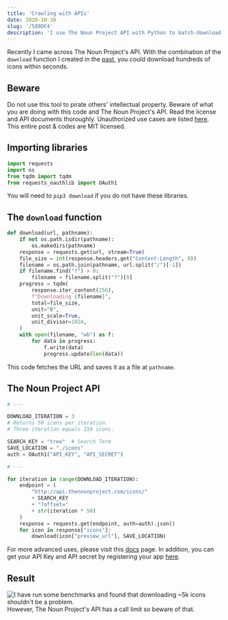 ```yaml
---
title: 'Crawling with APIs'
date: 2020-10-30
slug: '/589DF4'
description: 'I use The Noun Project API with Python to batch‑download icons: OAuth setup, a reusable downloader, and pitfalls.'
---
```


Recently I came across The Noun Project's API. With the combination of the `download` function I created in the [past](https://blog.chosunghyun.com/kr-backup-with-rss/), you could download hundreds of icons within seconds.

## Beware

Do not use this tool to pirate others' intellectual property. Beware of what you are doing with this code and The Noun Project's API. Read the license and API documents thoroughly. Unauthorized use cases are listed [here](https://api.thenounproject.com/getting_started.html#unacceptable-uses). This entire post & codes are MIT licensed.

## Importing libraries

```python
import requests
import os
from tqdm import tqdm
from requests_oauthlib import OAuth1
```

You will need to `pip3 download` if you do not have these libraries.

## The `download` function

```python
def download(url, pathname):
    if not os.path.isdir(pathname):
        os.makedirs(pathname)
    response = requests.get(url, stream=True)
    file_size = int(response.headers.get("Content-Length", 0))
    filename = os.path.join(pathname, url.split("/")[-1])
    if filename.find("?") > 0:
        filename = filename.split("?")[0]
    progress = tqdm(
        response.iter_content(256),
        f"Downloading {filename}",
        total=file_size,
        unit="B",
        unit_scale=True,
        unit_divisor=1024,
    )
    with open(filename, "wb") as f:
        for data in progress:
            f.write(data)
            progress.update(len(data))
```

This code fetches the URL and saves it as a file at `pathname`.

## The Noun Project API

```python
# ---

DOWNLOAD_ITERATION = 3
# Returns 50 icons per iteration.
# Three iteration equals 150 icons.

SEARCH_KEY = "tree"  # Search Term
SAVE_LOCATION = "./icons"
auth = OAuth1("API_KEY", "API_SECRET")

# ---

for iteration in range(DOWNLOAD_ITERATION):
    endpoint = (
        "http://api.thenounproject.com/icons/"
        + SEARCH_KEY
        + "?offset="
        + str(iteration * 50)
    )
    response = requests.get(endpoint, auth=auth).json()
    for icon in response["icons"]:
        download(icon["preview_url"], SAVE_LOCATION)
```

For more advanced uses, please visit this [docs](https://api.thenounproject.com/documentation.html) page. In addition, you can get your API Key and API secret by registering your app [here](https://thenounproject.com/developers/apps/).

## Result

![I have run some benchmarks and found that downloading ~5k icons shouldn't be a problem.](./63EB17.png)
However, The Noun Project's API has a call limit so beware of that.
